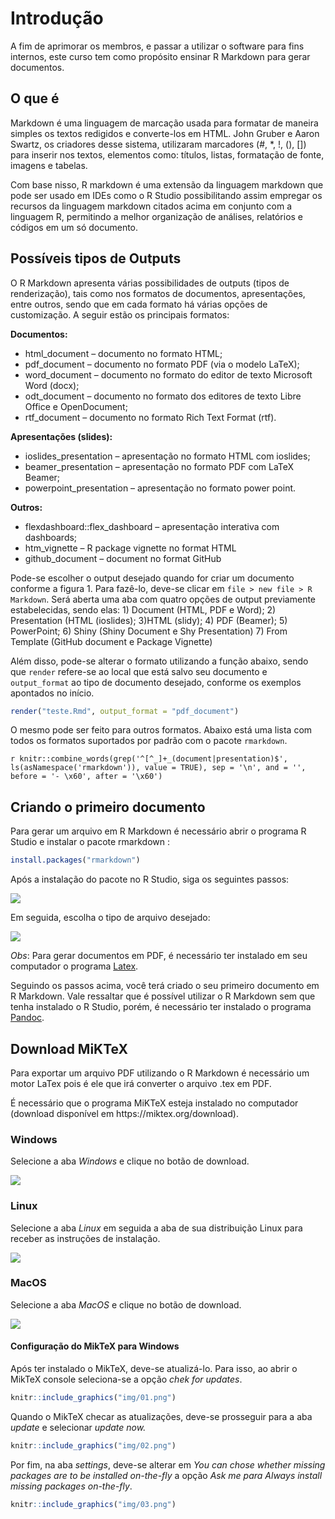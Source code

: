 # Introdução {#intro}
A fim de aprimorar os membros, e passar a utilizar o software para fins internos, este curso tem como propósito ensinar R Markdown para gerar documentos.

## O que é 
Markdown é uma linguagem de marcação usada para formatar de maneira simples os textos redigidos e converte-los em HTML. John Gruber e Aaron Swartz, os criadores desse sistema, utilizaram marcadores (#, \*, !, (), [])  para inserir nos textos, elementos como: títulos, listas, formatação de fonte, imagens e tabelas.

Com base nisso, R markdown é uma extensão da linguagem markdown que pode ser usado em IDEs como o R Studio possibilitando assim empregar os recursos da linguagem markdown citados acima em conjunto com a linguagem R, permitindo a melhor organização de análises, relatórios e códigos em um só documento.


## Possíveis tipos de Outputs
O R Markdown apresenta várias possibilidades de outputs (tipos de renderização), tais como nos formatos de documentos, apresentações, entre outros, sendo que em cada formato há várias opções de customização. A seguir estão os principais formatos:

**Documentos:**

- html_document – documento no formato HTML;
- pdf_document – documento no formato PDF (via o modelo LaTeX);
- word_document – documento no formato do editor de texto Microsoft Word (docx);
- odt_document – documento no formato dos editores de texto Libre Office e OpenDocument;
- rtf_document – documento no formato Rich Text Format (rtf).

**Apresentações (slides):**

- ioslides_presentation – apresentação no formato HTML com ioslides;
- beamer_presentation – apresentação no formato PDF com LaTeX Beamer;
- powerpoint_presentation – apresentação no formato power point.

**Outros:**

- flexdashboard::flex_dashboard – apresentação interativa com dashboards;
- htm_vignette – R package vignette no format HTML
- github_document – document no format GitHub

Pode-se escolher o output desejado quando for criar um documento conforme a figura 1.  Para fazê-lo, deve-se clicar em `file > new file > R Markdown`. Será aberta uma aba com quatro opções de output previamente estabelecidas, sendo elas:
1) Document (HTML, PDF e Word);
2) Presentation (HTML (ioslides);
3)HTML (slidy);
4) PDF (Beamer);
5) PowerPoint;
6) Shiny (Shiny Document e Shy Presentation)
7) From Template (GitHub document e Package Vignette)

Além disso, pode-se alterar o formato utilizando a função abaixo, sendo que `render` refere-se ao local que está salvo seu documento e `output_format` ao tipo de documento desejado, conforme os exemplos apontados no início. 

```r
render("teste.Rmd", output_format = "pdf_document")
```

O mesmo pode ser feito para outros formatos. 
Abaixo está uma lista com todos os formatos suportados por padrão com o pacote `rmarkdown`.

`r knitr::combine_words(grep('^[^_]+_(document|presentation)$', ls(asNamespace('rmarkdown')), value = TRUE), sep = '\n', and = '', before = '- \x60', after = '\x60')`

## Criando o primeiro documento
Para gerar um arquivo em R Markdown é necessário abrir o programa R Studio e instalar o pacote rmarkdown :
<!--![](img/ins.png)-->
```r
install.packages("rmarkdown")
```

Após a instalação do pacote no R Studio, siga os seguintes passos:

![](img/new.png)

Em seguida, escolha o tipo de arquivo desejado:

![](img/file.png)

*Obs*: Para gerar documentos em PDF, é necessário ter instalado em seu computador o programa [Latex](#download-miktex).

Seguindo os passos acima, você terá criado o seu primeiro documento em R Markdown. Vale ressaltar que é possível utilizar o R Markdown sem que tenha instalado o R Studio, porém, é necessário ter instalado o programa [Pandoc](https://pandoc.org).

## Download MiKTeX
Para exportar um arquivo PDF utilizando o R Markdown é necessário um motor LaTex pois é ele que irá converter o arquivo .tex em PDF.

É necessário que o programa MiKTeX esteja instalado no computador (download disponível em https://miktex.org/download).

### Windows
Selecione a aba *Windows* e clique no botão de download.

![](img/download_windowns_MiKTex.jpg)

### Linux
Selecione a aba *Linux* em seguida a aba de sua distribuição Linux para receber as instruções de instalação.

![](img/download_linux_MiKTex.jpg)

### MacOS
Selecione a aba *MacOS* e clique no botão de download.

![](img/download_macOS_MiKTex.jpg)

#### Configuração do MikTeX para Windows

Após ter instalado o MikTeX, deve-se atualizá-lo. Para isso, ao abrir o MikTeX console seleciona-se a opção *chek for updates*. 

```r
knitr::include_graphics("img/01.png")
```


Quando o MikTeX checar as atualizações, deve-se prosseguir para a aba *update* e selecionar *update now.* 

```r
knitr::include_graphics("img/02.png")
```

Por fim, na aba *settings*, deve-se alterar em *You can chose whether missing packages are to be installed on-the-fly*  a opção *Ask me para Always install missing packages on-the-fly*. 

```r
knitr::include_graphics("img/03.png")
```
